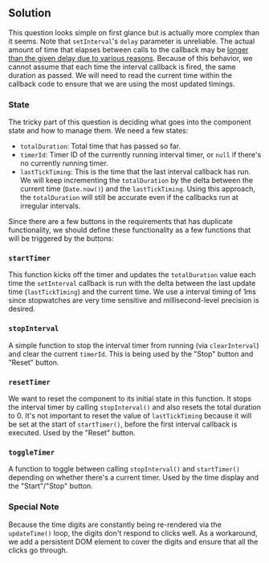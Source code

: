 
## Solution

This question looks simple on first glance but is actually more complex than it seems. Note that `setInterval`'s `delay` parameter is unreliable. The actual amount of time that elapses between calls to the callback may be [longer than the given delay due to various reasons](https://developer.mozilla.org/en-US/docs/Web/API/setTimeout#reasons_for_delays_longer_than_specified). Because of this behavior, we cannot assume that each time the interval callback is fired, the same duration as passed. We will need to read the current time within the callback code to ensure that we are using the most updated timings.

### State

The tricky part of this question is deciding what goes into the component state and how to manage them. We need a few states:

- `totalDuration`: Total time that has passed so far.
- `timerId`: Timer ID of the currently running interval timer, or `null` if there's no currently running timer.
- `lastTickTiming`: This is the time that the last interval callback has run. We will keep incrementing the `totalDuration` by the delta between the current time (`Date.now()`) and the `lastTickTiming`. Using this approach, the `totalDuration` will still be accurate even if the callbacks run at irregular intervals.

Since there are a few buttons in the requirements that has duplicate functionality, we should define these functionality as a few functions that will be triggered by the buttons:

### `startTimer`

This function kicks off the timer and updates the `totalDuration` value each time the `setInterval` callback is run with the delta between the last update time (`lastTickTiming`) and the current time. We use a interval timing of 1ms since stopwatches are very time sensitive and millisecond-level precision is desired.

### `stopInterval`

A simple function to stop the interval timer from running (via `clearInterval`) and clear the current `timerId`. This is being used by the "Stop" button and "Reset" button.

### `resetTimer`

We want to reset the component to its initial state in this function. It stops the interval timer by calling `stopInterval()` and also resets the total duration to 0. It's not important to reset the value of `lastTickTiming` because it will be set at the start of `startTimer()`, before the first interval callback is executed. Used by the "Reset" button.

### `toggleTimer`

A function to toggle between calling `stopInterval()` and `startTimer()` depending on whether there's a current timer. Used by the time display and the "Start"/"Stop" button.

### Special Note

Because the time digits are constantly being re-rendered via the `updateTime()` loop, the digits don't respond to clicks well. As a workaround, we add a persistent DOM element to cover the digits and ensure that all the clicks go through.

<TestCases />
<Notes />
